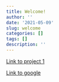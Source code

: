 ```yaml
---
title: Welcome!
author: ''
date: '2021-05-09'
slug: welcome
categories: []
tags: []
description: ''
---
```

[Link to project 1](/project/project1/)

[Link to google](https://www.google.com)